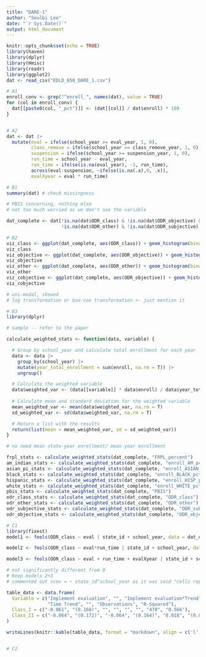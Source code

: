 ```yaml
---
title: "DARE-1"
author: "Seulbi Lee"
date: "`r Sys.Date()`"
output: html_document
---
```


```r
knitr::opts_chunk$set(echo = TRUE)
library(haven)
library(dplyr)
library(Hmisc)
library(readr)
library(ggplot2)
dat <- read_csv("EDLD_650_DARE_1.csv")
```

```r
# A1
enroll_conv <- grep("^enroll_", names(dat), value = TRUE)
for (col in enroll_conv) {
  dat[[paste0(col, "_pct")]] <- (dat[[col]] / dat$enroll) * 100
}


# A2
dat <- dat |> 
  mutate(eval = ifelse(school_year >= eval_year, 1, 0),
         class_remove = ifelse(school_year >= class_remove_year, 1, 0),
         suspension = ifelse(school_year >= suspension_year, 1, 0),
         run_time = school_year - eval_year,
         run_time = ifelse(is.na(eval_year), -1, run_time),
         across(eval:suspension, ~ifelse(is.na(.x),0, .x)),
         evalXyear = eval * run_time)


```

```r
# B1
summary(dat) # check missingness 

# PBIS concerning, nothing else 
# not too much worried as we don't use the variable 

dat_complete <- dat[!is.na(dat$ODR_class) & !is.na(dat$ODR_objective) & 
                    !is.na(dat$ODR_other) & !is.na(dat$ODR_subjective), ]

# B2
viz_class <- ggplot(dat_complete, aes(ODR_class)) + geom_histogram(binwidth=1)
viz_class
viz_objective <- ggplot(dat_complete, aes(ODR_objective)) + geom_histogram(binwidth=1)
viz_objective
viz_other <- ggplot(dat_complete, aes(ODR_other)) + geom_histogram(binwidth=1)
viz_other
viz_cobjective <- ggplot(dat_complete, aes(ODR_objective)) + geom_histogram(binwidth=1)
viz_cobjective

# uni-modal, skewed
# log transformation or box-cox transformation <- just mention it 

# B3
library(dplyr)

# sample -- refer to the paper

calculate_weighted_stats <- function(data, variable) {

  # Group by school_year and calculate total enrollment for each year
  data <- data |> 
    group_by(school_year) |> 
    mutate(year_total_enrollment = sum(enroll, na.rm = T)) |> 
    ungroup()

  # Calculate the weighted variable
  data$weighted_var <- (data[[variable]] * data$enroll) / data$year_total_enrollment
  
  # Calculate mean and standard deviation for the weighted variable
  mean_weighted_var <- mean(data$weighted_var, na.rm = T)
  sd_weighted_var <- sd(data$weighted_var, na.rm = T)

  # Return a list with the results
  return(list(mean = mean_weighted_var, sd = sd_weighted_var))
}

# no need mean state-year enrollment/ mean year enrollment

frpl_stats <- calculate_weighted_stats(dat_complete, "FRPL_percent")
am_indian_stats <- calculate_weighted_stats(dat_complete, "enroll_AM_pct")
asian_pi_stats <- calculate_weighted_stats(dat_complete, "enroll_ASIAN_pct")
black_stats <- calculate_weighted_stats(dat_complete, "enroll_BLACK_pct")
hispanic_stats <- calculate_weighted_stats(dat_complete, "enroll_HISP_pct")
white_stats <- calculate_weighted_stats(dat_complete, "enroll_WHITE_pct")
pbis_stats <- calculate_weighted_stats(dat_complete, "PBIS")
odr_class_stats <- calculate_weighted_stats(dat_complete, "ODR_class")
odr_other_stats <- calculate_weighted_stats(dat_complete, "ODR_other")
odr_subjective_stats <- calculate_weighted_stats(dat_complete, "ODR_subjective")
odr_objective_stats <- calculate_weighted_stats(dat_complete, "ODR_objective")

```

```r
# C1
library(fixest)
model1 <- feols(ODR_class ~ eval | state_id + school_year, data = dat_complete)

model2 <- feols(ODR_class ~ eval*run_time | state_id + school_year, data = dat_complete)

model3 <- feols(ODR_class ~ eval + run_time + evalXyear | state_id + school_year, data = dat_complete)

# not significantly different from 0 
# Keep models 2+3
# commented out vcov = ~ state_id^school_year as it was said "cells report estimates and associated standard errors clustered at the state level in parentheses." pg 21

table_data <- data.frame(
  Variable = c("Implement evaluation", "", "Implement evaluation*Trend", "", 
               "Time Trend", "", "Observations", "R-Squared"),
  Class_I = c("-0.061", "(0.168)", "", "", "", "", "470", "0.566"),
  Class_II = c("-0.064", "(0.172)", "-0.064", "(0.164)", "0.018", "(0.063)", "470", "0.565")
)

writeLines(knitr::kable(table_data, format = "markdown", align = c('l', 'r', 'r')))


# C2


```